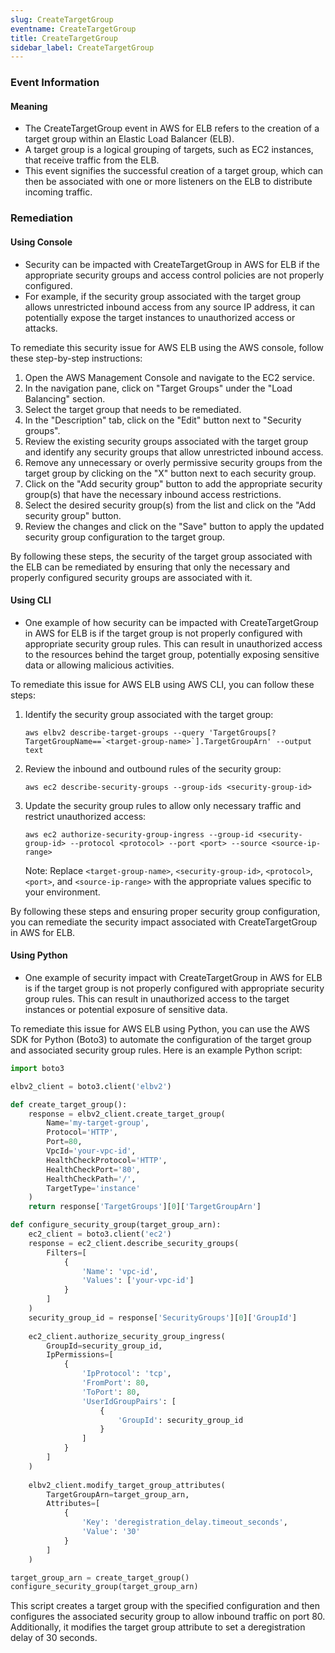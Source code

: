 ```yaml
--- 
slug: CreateTargetGroup
eventname: CreateTargetGroup
title: CreateTargetGroup
sidebar_label: CreateTargetGroup
---
```

                       
### Event Information

#### Meaning

- The CreateTargetGroup event in AWS for ELB refers to the creation of a target group within an Elastic Load Balancer (ELB).
- A target group is a logical grouping of targets, such as EC2 instances, that receive traffic from the ELB.
- This event signifies the successful creation of a target group, which can then be associated with one or more listeners on the ELB to distribute incoming traffic.

### Remediation

#### Using Console

- Security can be impacted with CreateTargetGroup in AWS for ELB if the appropriate security groups and access control policies are not properly configured.
- For example, if the security group associated with the target group allows unrestricted inbound access from any source IP address, it can potentially expose the target instances to unauthorized access or attacks.

To remediate this security issue for AWS ELB using the AWS console, follow these step-by-step instructions:

1. Open the AWS Management Console and navigate to the EC2 service.
2. In the navigation pane, click on "Target Groups" under the "Load Balancing" section.
3. Select the target group that needs to be remediated.
4. In the "Description" tab, click on the "Edit" button next to "Security groups".
5. Review the existing security groups associated with the target group and identify any security groups that allow unrestricted inbound access.
6. Remove any unnecessary or overly permissive security groups from the target group by clicking on the "X" button next to each security group.
7. Click on the "Add security group" button to add the appropriate security group(s) that have the necessary inbound access restrictions.
8. Select the desired security group(s) from the list and click on the "Add security group" button.
9. Review the changes and click on the "Save" button to apply the updated security group configuration to the target group.

By following these steps, the security of the target group associated with the ELB can be remediated by ensuring that only the necessary and properly configured security groups are associated with it.

#### Using CLI

- One example of how security can be impacted with CreateTargetGroup in AWS for ELB is if the target group is not properly configured with appropriate security group rules. This can result in unauthorized access to the resources behind the target group, potentially exposing sensitive data or allowing malicious activities.

To remediate this issue for AWS ELB using AWS CLI, you can follow these steps:

1. Identify the security group associated with the target group:
   ```
   aws elbv2 describe-target-groups --query 'TargetGroups[?TargetGroupName==`<target-group-name>`].TargetGroupArn' --output text
   ```

2. Review the inbound and outbound rules of the security group:
   ```
   aws ec2 describe-security-groups --group-ids <security-group-id>
   ```

3. Update the security group rules to allow only necessary traffic and restrict unauthorized access:
   ```
   aws ec2 authorize-security-group-ingress --group-id <security-group-id> --protocol <protocol> --port <port> --source <source-ip-range>
   ```

   Note: Replace `<target-group-name>`, `<security-group-id>`, `<protocol>`, `<port>`, and `<source-ip-range>` with the appropriate values specific to your environment.

By following these steps and ensuring proper security group configuration, you can remediate the security impact associated with CreateTargetGroup in AWS for ELB.

#### Using Python

- One example of security impact with CreateTargetGroup in AWS for ELB is if the target group is not properly configured with appropriate security group rules. This can result in unauthorized access to the target instances or potential exposure of sensitive data.

To remediate this issue for AWS ELB using Python, you can use the AWS SDK for Python (Boto3) to automate the configuration of the target group and associated security group rules. Here is an example Python script:

```python
import boto3

elbv2_client = boto3.client('elbv2')

def create_target_group():
    response = elbv2_client.create_target_group(
        Name='my-target-group',
        Protocol='HTTP',
        Port=80,
        VpcId='your-vpc-id',
        HealthCheckProtocol='HTTP',
        HealthCheckPort='80',
        HealthCheckPath='/',
        TargetType='instance'
    )
    return response['TargetGroups'][0]['TargetGroupArn']

def configure_security_group(target_group_arn):
    ec2_client = boto3.client('ec2')
    response = ec2_client.describe_security_groups(
        Filters=[
            {
                'Name': 'vpc-id',
                'Values': ['your-vpc-id']
            }
        ]
    )
    security_group_id = response['SecurityGroups'][0]['GroupId']
    
    ec2_client.authorize_security_group_ingress(
        GroupId=security_group_id,
        IpPermissions=[
            {
                'IpProtocol': 'tcp',
                'FromPort': 80,
                'ToPort': 80,
                'UserIdGroupPairs': [
                    {
                        'GroupId': security_group_id
                    }
                ]
            }
        ]
    )
    
    elbv2_client.modify_target_group_attributes(
        TargetGroupArn=target_group_arn,
        Attributes=[
            {
                'Key': 'deregistration_delay.timeout_seconds',
                'Value': '30'
            }
        ]
    )

target_group_arn = create_target_group()
configure_security_group(target_group_arn)
```

This script creates a target group with the specified configuration and then configures the associated security group to allow inbound traffic on port 80. Additionally, it modifies the target group attribute to set a deregistration delay of 30 seconds.


 